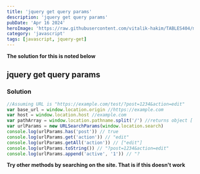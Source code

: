 ```yaml
---
title: 'jquery get query params'
description: 'jquery get query params'
pubDate: 'Apr 16 2024'
heroImage: 'https://raw.githubusercontent.com/vitalik-hakim/TABLES404/main/error_b/JavaScript.png'
category: 'javascript'
tags: [javascript, jquery-get]
---
```


**The solution for this is noted below**

## jquery get query params

### Solution

```javascript
//Assuming URL is "https://example.com/test/?post=1234&action=edit"
var base_url = window.location.origin //https://example.com
var host = window.location.host //example.com
var pathArray = window.location.pathname.split('/') //returns object ['', 'test', '']
var urlParams = new URLSearchParams(window.location.search)
console.log(urlParams.has('post')) // true
console.log(urlParams.get('action')) // "edit"
console.log(urlParams.getAll('action')) // ["edit"]
console.log(urlParams.toString()) // "?post=1234&action=edit"
console.log(urlParams.append('active', '1')) // "?
```

**Try other methods by searching on the site. That is if this doesn't work**
